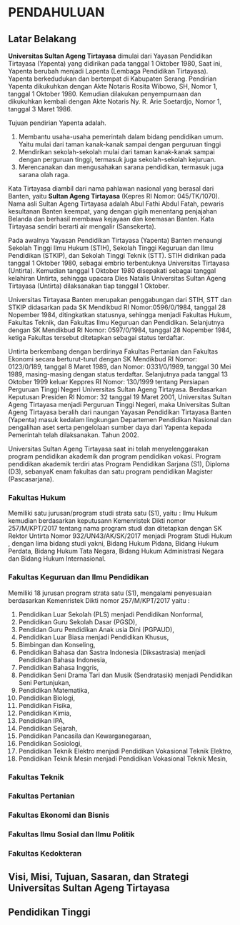# PENDAHULUAN {#intro}

## Latar Belakang

**Universitas Sultan Ageng Tirtayasa** dimulai dari Yayasan Pendidikan Tirtayasa (Yapenta) yang didirikan pada tanggal 1 Oktober 1980, Saat ini, Yapenta berubah menjadi Lapenta (Lembaga Pendidikan Tirtayasa). Yapenta berkedudukan dan bertempat di Kabupaten Serang. Pendirian Yapenta dikukuhkan dengan Akte Notaris Rosita Wibowo, SH, Nomor 1, tanggal 1 Oktober 1980. Kemudian dilakukan penyempurnaan dan dikukuhkan kembali dengan Akte Notaris Ny. R. Arie Soetardjo, Nomor 1, tanggal 3 Maret 1986.

Tujuan pendirian Yapenta adalah.

1. Membantu usaha-usaha pemerintah dalam bidang pendidikan umum. Yaitu mulai dari taman kanak-kanak sampai dengan perguruan tinggi
2. Mendirikan sekolah-sekolah mulai dari taman kanak-kanak sampai dengan perguruan tinggi, termasuk juga sekolah-sekolah kejuruan.
3. Merencanakan dan mengusahakan sarana pendidikan, termasuk juga sarana olah raga.

Kata Tirtayasa diambil dari nama pahlawan nasional yang berasal dari Banten, yaitu **Sultan Ageng Tirtayasa** (Kepres RI Nomor: 045/TK/1070). Nama asli Sultan Ageng Tirtayasa adalah Abul Fathi Abdul Fatah, pewaris kesultanan Banten keempat, yang dengan gigih menentang penjajahan Belanda dan berhasil membawa kejayaan dan keemasan Banten. Kata Tirtayasa sendiri berarti air mengalir (Sansekerta).

Pada awalnya Yayasan Pendidikan Tirtayasa (Yapenta) Banten menaungi Sekolah Tinggi Ilmu Hukum (STIH), Sekolah Tinggi Keguruan dan Ilmu Pendidikan (STKIP), dan Sekolah Tinggi Teknik (STT). STIH didirikan pada tanggal 1 Oktober 1980, sebagai embrio terbentuknya Universitas Tirtayasa (Untirta). Kemudian tanggal 1 Oktober 1980 disepakati sebagai tanggal kelahiran Untirta, sehingga upacara Dies Natalis Universitas Sultan Ageng Tirtayasa (Untirta) dilaksanakan tiap tanggal 1 Oktober.

Universitas Tirtayasa Banten  merupakan penggabungan dari STIH, STT dan STKIP didasarkan pada SK Mendikbud RI Nomor:0596/0/1984, tanggal 28 Nopember 1984, ditingkatkan statusnya, sehingga menjadi Fakultas Hukum, Fakultas Teknik, dan Fakultas Ilmu Keguruan dan Pendidikan. Selanjutnya dengan SK Mendikbud RI Nomor: 0597/0/1984, tanggal 28 Nopember 1984, ketiga Fakultas tersebut ditetapkan sebagai status terdaftar.

Untirta berkembang dengan  berdirinya Fakultas Pertanian dan Fakultas Ekonomi secara berturut-turut dengan SK Mendikbud RI Nomor: 0123/0/189, tanggal 8 Maret 1989, dan Nomor: 0331/0/1989, tanggal 30 Mei 1989, masing-masing dengan status terdaftar. Selanjutnya pada tanggal 13 Oktober 1999 keluar Keppres RI Nomor: 130/1999 tentang Persiapan Perguruan Tinggi Negeri Universitas Sultan Ageng Tirtayasa. Berdasarkan Keputusan Presiden RI Nomor: 32 tanggal 19 Maret 2001, Universitas Sultan Ageng Tirtayasa menjadi Perguruan Tinggi Negeri, maka Universitas Sultan Ageng Tirtayasa beralih dari naungan Yayasan Pendidikan Tirtayasa Banten (Yapenta) masuk kedalam lingkungan Departemen Pendidikan Nasional dan pengalihan aset serta pengelolaan sumber  daya dari Yapenta kepada Pemerintah telah dilaksanakan. Tahun 2002.

Universitas Sultan Ageng Tirtayasa saat ini telah menyelenggarakan program pendidikan akademik dan program pendidikan vokasi. Program pendidikan akademik terdiri atas Program Pendidikan Sarjana (S1), Diploma (D3), sebanyaK enam fakultas dan satu program pendidikan Magister (Pascasarjana).

### Fakultas Hukum

Memiliki satu  jurusan/program studi strata satu (S1), yaitu :  Ilmu Hukum kemudian berdasarkan keputusann Kemenristek Dikti nomor 257/M/KPT/2017 tentang nama program studi dan ditetapkan dengan SK Rektor Untirta Nomor 932/UN43/AK/SK/2017 menjadi Program Studi Hukum , dengan lima bidang studi yakni, Bidang Hukum Pidana, Bidang Hukum Perdata, Bidang Hukum Tata Negara, Bidang Hukum Administrasi Negara dan Bidang Hukum Internasional.

### Fakultas Keguruan dan Ilmu Pendidikan

Memiliki 18 jurusan program strata satu (S1), mengalami penyesuaian berdasarkan Kemenristek Dikti nomor 257/M/KPT/2017 yaitu : 

1. Pendidikan Luar Sekolah (PLS) menjadi Pendidikan Nonformal,  
2. Pendidikan Guru Sekolah Dasar (PGSD), 
3. Pendidan Guru Pendidikan Anak usia Dini (PGPAUD), 
4. Pendidikan Luar Biasa menjadi Pendidikan Khusus, 
5. Bimbingan dan Konseling, 
6. Pendidikan Bahasa dan Sastra Indonesia (Diksastrasia) menjadi Pendidikan Bahasa Indonesia, 
7. Pendidikan Bahasa Inggris, 
8. Pendidikan Seni Drama Tari dan Musik (Sendratasik) menjadi Pendidikan Seni Pertunjukan, 
9. Pendidikan Matematika, 
10. Pendidikan Biologi, 
11.	Pendidikan Fisika, 
12.	Pendidikan Kimia, 
13.	Pendidikan IPA, 
14.	Pendidikan Sejarah, 
15.	Pendidikan Pancasila dan Kewarganegaraan, 
16.	Pendidikan Sosiologi, 
17.	Pendidikan Teknik Elektro menjadi Pendidikan Vokasional Teknik Elektro,
18.	Pendidikan Teknik Mesin menjadi Pendidikan Vokasional Teknik Mesin, 

### Fakultas Teknik

### Fakultas Pertanian

### Fakultas Ekonomi dan Bisnis

### Fakultas Ilmu Sosial dan Ilmu Politik

### Fakultas Kedokteran



## Visi, Misi, Tujuan, Sasaran, dan Strategi Universitas Sultan Ageng Tirtayasa

## Pendidikan Tinggi





